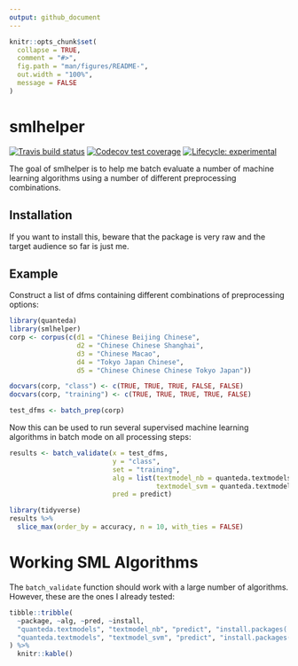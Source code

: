 ```yaml
---
output: github_document
---
```


<!-- README.md is generated from README.Rmd. Please edit that file -->

```r
knitr::opts_chunk$set(
  collapse = TRUE,
  comment = "#>",
  fig.path = "man/figures/README-",
  out.width = "100%",
  message = FALSE
)
```

# smlhelper

<!-- badges: start -->
[![Travis build status](https://travis-ci.com/JBGruber/smlhelper.svg?branch=master)](https://travis-ci.com/JBGruber/smlhelper)
[![Codecov test coverage](https://codecov.io/gh/JBGruber/smlhelper/branch/master/graph/badge.svg)](https://codecov.io/gh/JBGruber/smlhelper?branch=master)
[![Lifecycle: experimental](https://img.shields.io/badge/lifecycle-experimental-orange.svg)](https://www.tidyverse.org/lifecycle/#experimental)
<!-- badges: end -->

The goal of smlhelper is to help me batch evaluate a number of machine learning algorithms using a number of different preprocessing combinations.

## Installation

If you want to install this, beware that the package is very raw and the target audience so far is just me.

## Example

Construct a list of dfms containing different combinations of preprocessing options:

```r
library(quanteda)
library(smlhelper)
corp <- corpus(c(d1 = "Chinese Beijing Chinese",
                 d2 = "Chinese Chinese Shanghai",
                 d3 = "Chinese Macao",
                 d4 = "Tokyo Japan Chinese",
                 d5 = "Chinese Chinese Chinese Tokyo Japan"))

docvars(corp, "class") <- c(TRUE, TRUE, TRUE, FALSE, FALSE)
docvars(corp, "training") <- c(TRUE, TRUE, TRUE, TRUE, FALSE)

test_dfms <- batch_prep(corp)
```

Now this can be used to run several supervised machine learning algorithms in batch mode on all processing steps:

```r
results <- batch_validate(x = test_dfms,
                          y = "class",
                          set = "training",
                          alg = list(textmodel_nb = quanteda.textmodels::textmodel_nb,
                                     textmodel_svm = quanteda.textmodels::textmodel_svm),
                          pred = predict)
```

```r
library(tidyverse)
results %>% 
  slice_max(order_by = accuracy, n = 10, with_ties = FALSE)
```

# Working SML Algorithms

The `batch_validate` function should work with a large number of algorithms. However, these are the ones I already tested:

```r
tibble::tribble(
  ~package, ~alg, ~pred, ~install,
  "quanteda.textmodels", "textmodel_nb", "predict", "install.packages('quanteda.textmodels')",
  "quanteda.textmodels", "textmodel_svm", "predict", "install.packages('quanteda.textmodels')",
) %>% 
  knitr::kable()
```

